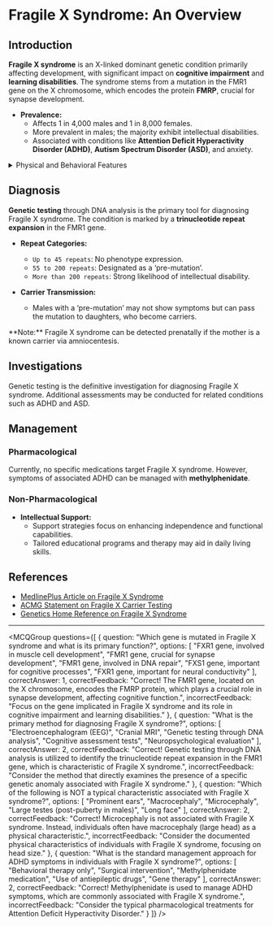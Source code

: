 
# Fragile X Syndrome: An Overview

## Introduction

**Fragile X syndrome** is an X-linked dominant genetic condition primarily affecting development, with significant impact on **cognitive impairment** and **learning disabilities**. The syndrome stems from a mutation in the FMR1 gene on the X chromosome, which encodes the protein **FMRP**, crucial for synapse development.

- **Prevalence:**
  - Affects 1 in 4,000 males and 1 in 8,000 females.
  - More prevalent in males; the majority exhibit intellectual disabilities.
  - Associated with conditions like **Attention Deficit Hyperactivity Disorder (ADHD)**, **Autism Spectrum Disorder (ASD)**, and anxiety.

<details>
<summary>Physical and Behavioral Features</summary>

- **Physical Characteristics:**
  - Prominent ears
  - Macrocephaly
  - Long face
  - Large testes (post-puberty in males)
  - Excessive shyness (notably in females)

- **Seizures:**
  - Occur in around 15% of males and 5% of females.

</details>

## Diagnosis

**Genetic testing** through DNA analysis is the primary tool for diagnosing Fragile X syndrome. The condition is marked by a **trinucleotide repeat expansion** in the FMR1 gene.

- **Repeat Categories:**
  - `Up to 45 repeats`: No phenotype expression.
  - `55 to 200 repeats`: Designated as a ‘pre-mutation’.
  - `More than 200 repeats`: Strong likelihood of intellectual disability.
  
- **Carrier Transmission:**
  - Males with a ‘pre-mutation’ may not show symptoms but can pass the mutation to daughters, who become carriers.

<Callout emoji="💡">
**Note:** Fragile X syndrome can be detected prenatally if the mother is a known carrier via amniocentesis.
</Callout>

## Investigations

Genetic testing is the definitive investigation for diagnosing Fragile X syndrome. Additional assessments may be conducted for related conditions such as ADHD and ASD.

## Management

### Pharmacological

Currently, no specific medications target Fragile X syndrome. However, symptoms of associated ADHD can be managed with **methylphenidate**.

### Non-Pharmacological

- **Intellectual Support:**
  - Support strategies focus on enhancing independence and functional capabilities.
  - Tailored educational programs and therapy may aid in daily living skills.

## References

- [MedlinePlus Article on Fragile X Syndrome](https://medlineplus.gov/ency/article/001668.htm)
- [ACMG Statement on Fragile X Carrier Testing](https://www.acmg.net/PDFLibrary/Fragile-X-Carrier-Testing.pdf)
- [Genetics Home Reference on Fragile X Syndrome](https://ghr.nlm.nih.gov/condition/fragile-x-syndrome#diagnosis)

---

<MCQGroup questions={[
  {
    question: "Which gene is mutated in Fragile X syndrome and what is its primary function?",
    options: [
      "FXR1 gene, involved in muscle cell development",
      "FMR1 gene, crucial for synapse development",
      "FMR1 gene, involved in DNA repair",
      "FXS1 gene, important for cognitive processes",
      "FXR1 gene, important for neural conductivity"
    ],
    correctAnswer: 1,
    correctFeedback: "Correct! The FMR1 gene, located on the X chromosome, encodes the FMRP protein, which plays a crucial role in synapse development, affecting cognitive function.",
    incorrectFeedback: "Focus on the gene implicated in Fragile X syndrome and its role in cognitive impairment and learning disabilities."
  },
  {
    question: "What is the primary method for diagnosing Fragile X syndrome?",
    options: [
      "Electroencephalogram (EEG)",
      "Cranial MRI",
      "Genetic testing through DNA analysis",
      "Cognitive assessment tests",
      "Neuropsychological evaluation"
    ],
    correctAnswer: 2,
    correctFeedback: "Correct! Genetic testing through DNA analysis is utilized to identify the trinucleotide repeat expansion in the FMR1 gene, which is characteristic of Fragile X syndrome.",
    incorrectFeedback: "Consider the method that directly examines the presence of a specific genetic anomaly associated with Fragile X syndrome."
  },
  {
    question: "Which of the following is NOT a typical characteristic associated with Fragile X syndrome?",
    options: [
      "Prominent ears",
      "Macrocephaly",
      "Microcephaly",
      "Large testes (post-puberty in males)",
      "Long face"
    ],
    correctAnswer: 2,
    correctFeedback: "Correct! Microcephaly is not associated with Fragile X syndrome. Instead, individuals often have macrocephaly (large head) as a physical characteristic.",
    incorrectFeedback: "Consider the documented physical characteristics of individuals with Fragile X syndrome, focusing on head size."
  },
  {
    question: "What is the standard management approach for ADHD symptoms in individuals with Fragile X syndrome?",
    options: [
      "Behavioral therapy only",
      "Surgical intervention",
      "Methylphenidate medication",
      "Use of antiepileptic drugs",
      "Gene therapy"
    ],
    correctAnswer: 2,
    correctFeedback: "Correct! Methylphenidate is used to manage ADHD symptoms, which are commonly associated with Fragile X syndrome.",
    incorrectFeedback: "Consider the typical pharmacological treatments for Attention Deficit Hyperactivity Disorder."
  }
]} />